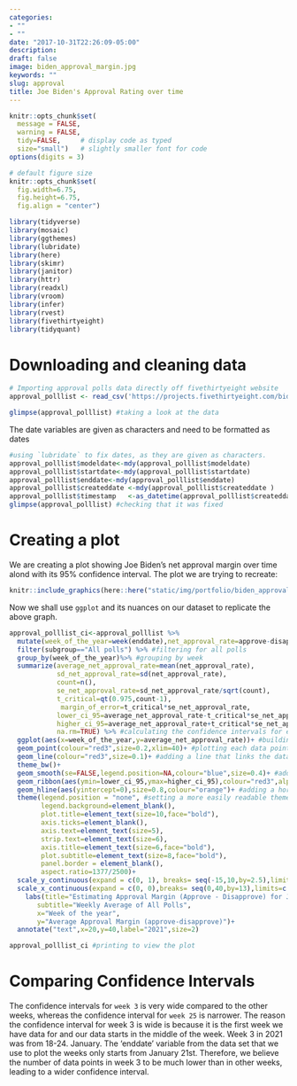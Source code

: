 ```yaml
---
categories:
- ""
- ""
date: "2017-10-31T22:26:09-05:00"
description:
draft: false
image: biden_approval_margin.jpg
keywords: ""
slug: approval
title: Joe Biden's Approval Rating over time
---
```


```r

knitr::opts_chunk$set(
  message = FALSE, 
  warning = FALSE, 
  tidy=FALSE,     # display code as typed
  size="small")   # slightly smaller font for code
options(digits = 3)

# default figure size
knitr::opts_chunk$set(
  fig.width=6.75, 
  fig.height=6.75,
  fig.align = "center")

```

```r

library(tidyverse)
library(mosaic)
library(ggthemes)
library(lubridate)
library(here)
library(skimr)
library(janitor)
library(httr)
library(readxl)
library(vroom)
library(infer)
library(rvest)
library(fivethirtyeight)
library(tidyquant)

```



# Downloading and cleaning data

```r
# Importing approval polls data directly off fivethirtyeight website
approval_polllist <- read_csv('https://projects.fivethirtyeight.com/biden-approval-data/approval_polllist.csv') 

glimpse(approval_polllist) #taking a look at the data
```

The date variables are given as characters and need to be formatted as dates

```r
#using `lubridate` to fix dates, as they are given as characters.
approval_polllist$modeldate<-mdy(approval_polllist$modeldate)
approval_polllist$startdate<-mdy(approval_polllist$startdate)
approval_polllist$enddate<-mdy(approval_polllist$enddate)
approval_polllist$createddate <-mdy(approval_polllist$createddate )
approval_polllist$timestamp   <-as_datetime(approval_polllist$createddate )
glimpse(approval_polllist) #checking that it was fixed
```

# Creating a plot
We are creating a plot showing Joe Biden's net approval margin over time alond with its 95% confidence interval. The plot we are trying to recreate:
```r
knitr::include_graphics(here::here("static/img/portfolio/biden_approval_margin.jpg"), error = FALSE)
```

Now we shall use `ggplot` and its nuances on our dataset to replicate the above graph.

```r
  
approval_polllist_ci<-approval_polllist %>%
  mutate(week_of_the_year=week(enddate),net_approval_rate=approve-disapprove)%>% #calculating the net approval rating
  filter(subgroup=="All polls") %>% #filtering for all polls
  group_by(week_of_the_year)%>% #grouping by week
  summarize(average_net_approval_rate=mean(net_approval_rate),
            sd_net_approval_rate=sd(net_approval_rate),
            count=n(),
            se_net_approval_rate=sd_net_approval_rate/sqrt(count),
            t_critical=qt(0.975,count-1),
             margin_of_error=t_critical*se_net_approval_rate,
            lower_ci_95=average_net_approval_rate-t_critical*se_net_approval_rate,
            higher_ci_95=average_net_approval_rate+t_critical*se_net_approval_rate,
            na.rm=TRUE) %>% #calculating the confidence intervals for each week
  ggplot(aes(x=week_of_the_year,y=average_net_approval_rate))+ #building the plot
  geom_point(colour="red3",size=0.2,xlim=40)+ #plotting each data point
  geom_line(colour="red3",size=0.1)+ #adding a line that links the data points
  theme_bw()+
  geom_smooth(se=FALSE,legend.position=NA,colour="blue",size=0.4)+ #adding a trendline
  geom_ribbon(aes(ymin=lower_ci_95,ymax=higher_ci_95),colour="red3",alpha=0.1,linetype="dashed",size=0.1)+ #colouring the CI
  geom_hline(aes(yintercept=0),size=0.8,colour="orange")+ #adding a horizontal line on the y=0 axis
  theme(legend.position = "none", #setting a more easily readable theme
        legend.background=element_blank(),
        plot.title=element_text(size=10,face="bold"),
        axis.ticks=element_blank(),
        axis.text=element_text(size=5),
        strip.text=element_text(size=6),
        axis.title=element_text(size=6,face="bold"),
        plot.subtitle=element_text(size=8,face="bold"),
        panel.border = element_blank(),
        aspect.ratio=1377/2500)+
  scale_y_continuous(expand = c(0, 1), breaks= seq(-15,10,by=2.5),limits=c(-15,40))+ #setting y-axis boundaries to make the data more readable
  scale_x_continuous(expand = c(0, 0),breaks= seq(0,40,by=13),limits=c(1,40))+ #setting x-axis boundaries to make the data more readable
    labs(title="Estimating Approval Margin (Approve - Disapprove) for Joe Biden", 
       subtitle="Weekly Average of All Polls",
       x="Week of the year", 
       y="Average Approval Margin (approve-disapprove)")+
  annotate("text",x=20,y=40,label="2021",size=2)

approval_polllist_ci #printing to view the plot

```

# Comparing Confidence Intervals

The confidence intervals for `week 3` is very wide compared to the other weeks, whereas the confidence interval for `week 25` is narrower. The reason the confidence interval for week 3 is wide is because it is the first week we have data for and our data starts in the middle of the week. Week 3 in 2021 was from 18-24. January. The 'enddate' variable from the data set that we use to plot the weeks only starts from January 21st. Therefore, we believe the number of data points in week 3 to be much lower than in other weeks, leading to a wider confidence interval. 